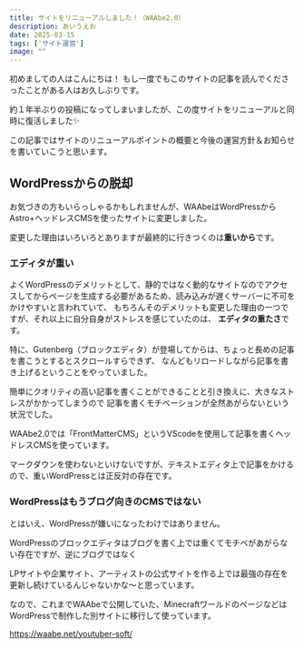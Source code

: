 ```yaml
---
title: サイトをリニューアルしました！（WAAbe2.0）
description: あいうえお
date: 2025-03-15
tags: ['サイト運営']
image: ""
---
```


初めましての人はこんにちは！  もし一度でもこのサイトの記事を読んでくださったことがある人はお久しぶりです。

約１年半ぶりの投稿になってしまいましたが、この度サイトをリニューアルと同時に復活しました✨

この記事ではサイトのリニューアルポイントの概要と今後の運営方針＆お知らせを書いていこうと思います。

## WordPressからの脱却

お気づきの方もいらっしゃるかもしれませんが、WAAbeはWordPressからAstro+ヘッドレスCMSを使ったサイトに変更しました。

変更した理由はいろいろとありますが最終的に行きつくのは**重いから**です。

### エディタが重い

よくWordPressのデメリットとして、静的ではなく動的なサイトなのでアクセスしてからページを生成する必要があるため、読み込みが遅くサーバーに不可をかけやすいと言われていて、
もちろんそのデメリットも変更した理由の一つですが、それ以上に自分自身がストレスを感じていたのは、
**エディタの重たさ**です。

特に、Gutenberg（ブロックエディタ）が登場してからは、ちょっと長めの記事を書こうとするとスクロールすらできず、
なんどもリロードしながら記事を書き上げるということをやっていました。

簡単にクオリティの高い記事を書くことができることと引き換えに、大きなストレスがかかってしまうので
記事を書くモチベーションが全然あがらないという状況でした。

WAAbe2.0では「FrontMatterCMS」というVScodeを使用して記事を書くヘッドレスCMSを使っています。

マークダウンを使わないといけないですが、テキストエディタ上で記事をかけるので、重いWordPressとは正反対の存在です。

### WordPressはもうブログ向きのCMSではない

とはいえ、WordPressが嫌いになったわけではありません。

WordPressのブロックエディタはブログを書く上では重くてモチベがあがらない存在ですが、逆にブログではなく

LPサイトや企業サイト、アーティストの公式サイトを作る上では最強の存在を更新し続けているんじゃないかな～と思っています。

なので、これまでWAAbeで公開していた、MinecraftワールドのページなどはWordPressで制作した別サイトに移行して使っています。

https://waabe.net/youtuber-soft/

